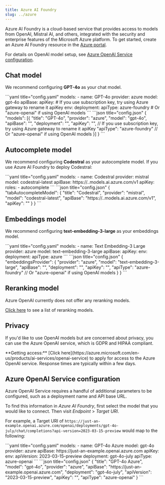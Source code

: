 ```yaml
---
title: Azure AI Foundry
slug: ../azure
---
```



Azure AI Foundry is a cloud-based service that provides access to models from OpenAI, Mistral AI, and others, integrated with the security and enterprise features of the Microsoft Azure platform. To get started, create an Azure AI Foundry resource in the [Azure portal](https://portal.azure.com).

<Info>

For details on OpenAI model setup, see [Azure OpenAI Service configuration](#azure-openai-service-configuration).

</Info>

## Chat model

We recommend configuring **GPT-4o** as your chat model.

<Tabs>
  <Tab title="YAML">
  ```yaml title="config.yaml"
  models:
    - name: GPT-4o
      provider: azure
      model: gpt-4o
      apiBase: <YOUR_DEPLOYMENT_BASE>
      apiKey: <YOUR_AZURE_API_KEY> # If you use subscription key, try using Azure gateway to rename it apiKey
      env:
        deployment: <YOUR_DEPLOYMENT_NAME>
        apiType: azure-foundry # Or "azure-openai" if using OpenAI models
  ```
  </Tab>
  <Tab title="JSON">
  ```json title="config.json"
  {
    "models": [{
        "title": "GPT-4o",
        "provider": "azure",
        "model": "gpt-4o",
        "apiBase": "<YOUR_DEPLOYMENT_BASE>",
        "deployment": "<YOUR_DEPLOYMENT_NAME>",
        "apiKey": "<YOUR_AZURE_API_KEY>", // If you use subscription key, try using Azure gateway to rename it apiKey
        "apiType": "azure-foundry" // Or "azure-openai" if using OpenAI models
    }]
  }
  ```
  </Tab>
</Tabs>

## Autocomplete model

We recommend configuring **Codestral** as your autocomplete model. If you use Azure AI Foundry to deploy Codestral:

<Tabs>
	<Tab title="YAML">
	```yaml title="config.yaml"
  models:
    - name: Codestral
      provider: mistral
      model: codestral-latest
      apiBase: https://<YOUR_MODEL_NAME>.<YOUR_REGION>.models.ai.azure.com/v1
      apiKey: <YOUR_AZURE_API_KEY>
      roles:
        - autocomplete
  ```
  </Tab>
  <Tab title="JSON">
  ```json title="config.json"
  {
    "tabAutocompleteModel": {
      "title": "Codestral",
      "provider": "mistral",
      "model": "codestral-latest", 
      "apiBase": "https://<YOUR_MODEL_NAME>.<YOUR_REGION>.models.ai.azure.com/v1",
      "apiKey": "<YOUR_AZURE_API_KEY>"
    }
  }
  ```
  </Tab>
</Tabs>

## Embeddings model

We recommend configuring **text-embedding-3-large** as your embeddings model.

<Tabs>
    <Tab title="YAML">
    ```yaml title="config.yaml"
    models:
      - name: Text Embedding-3 Large
        provider: azure
        model: text-embedding-3-large
        apiBase: <YOUR_DEPLOYMENT_BASE>
        apiKey: <YOUR_AZURE_API_KEY>
        env:
          deployment: <YOUR_DEPLOYMENT_NAME>
          apiType: azure
    ```
    </Tab>
    <Tab title="JSON">
    ```json title="config.json"
    {
      "embeddingsProvider": {
        "provider": "azure",
        "model": "text-embedding-3-large",
        "apiBase": "<YOUR_DEPLOYMENT_BASE>",
        "deployment": "<YOUR_DEPLOYMENT_NAME>",
        "apiKey": "<YOUR_AZURE_API_KEY>",
        "apiType": "azure-foundry" // Or "azure-openai" if using OpenAI models
      }
    }
    ```
    </Tab>
</Tabs>

## Reranking model

Azure OpenAI currently does not offer any reranking models.

[Click here](../../model-roles/reranking.mdx) to see a list of reranking models.

## Privacy

If you'd like to use OpenAI models but are concerned about privacy, you can use the Azure OpenAI service, which is GDPR and HIPAA compliant.

<Info>
**Getting access:** [Click here](https://azure.microsoft.com/en-us/products/ai-services/openai-service) to apply for access to the Azure OpenAI service. Response times are typically within a few days.
</Info>

## Azure OpenAI Service configuration

Azure OpenAI Service requires a handful of additional parameters to be configured, such as a deployment name and API base URL.

To find this information in _Azure AI Foundry_, first select the model that you would like to connect. Then visit _Endpoint_ > _Target URI_.

For example, a Target URI of `https://just-an-example.openai.azure.com/openai/deployments/gpt-4o-july/chat/completions?api-version=2023-03-15-preview` would map to the following:

<Tabs>
	<Tab title="YAML">
    ```yaml title="config.yaml"
    models:
      - name: GPT-4o Azure
        model: gpt-4o
        provider: azure
        apiBase: https://just-an-example.openai.azure.com
        apiKey: <YOUR_AZURE_API_KEY>
        env:
          apiVersion: 2023-03-15-preview
          deployment: gpt-4o-july
          apiType: azure-openai
    ```
  </Tab>
  <Tab title="JSON">
    ```json title="config.json"
    {
      "title": "GPT-4o Azure",
      "model": "gpt-4o",
      "provider": "azure",
      "apiBase": "https://just-an-example.openai.azure.com",
      "deployment": "gpt-4o-july",
      "apiVersion": "2023-03-15-preview",
      "apiKey": "<YOUR_AZURE_API_KEY>",
      "apiType": "azure-openai"
    }
    ```
  </Tab>
</Tabs>
